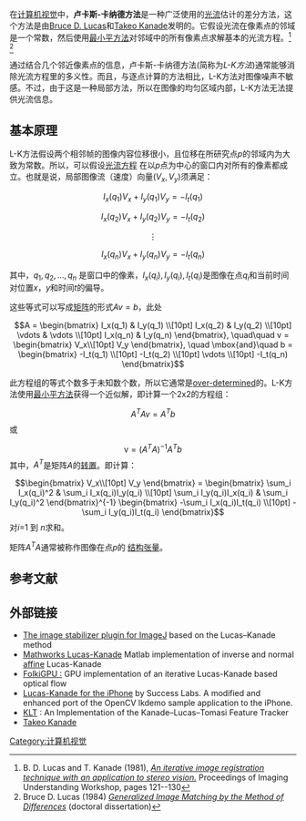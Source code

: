在[[计算机视觉|计算机视觉]]中，'''卢卡斯-卡纳德方法'''是一种广泛使用的[[光流|光流]]估计的差分方法，这个方法是由[[Bruce_D._Lucas|Bruce D. Lucas]]和[[Takeo_Kanade|Takeo Kanade]]发明的。它假设光流在像素点的邻域是一个常数，然后使用[[最小平方法|最小平方法]]对邻域中的所有像素点求解基本的光流方程。<ref name=LKproc>B. D. Lucas and T. Kanade (1981), ''[http://www-cse.ucsd.edu/classes/sp02/cse252/lucaskanade81.pdf An iterative image registration technique with an application to stereo vision.] {{Wayback|url=http://www-cse.ucsd.edu/classes/sp02/cse252/lucaskanade81.pdf |date=20090117130421 }}'' Proceedings of Imaging Understanding Workshop, pages 121--130</ref>
<ref name=Lthesis>Bruce D. Lucas (1984) ''[http://www.ri.cmu.edu/pubs/pub_5610.html Generalized Image Matching by the Method of Differences] {{Wayback|url=http://www.ri.cmu.edu/pubs/pub_5610.html |date=20070611072842 }}'' (doctoral dissertation)</ref>

通过结合几个邻近像素点的信息，卢卡斯-卡纳德方法(简称为''L-K方法'')通常能够消除光流方程里的多义性。而且，与逐点计算的方法相比，L-K方法对图像噪声不敏感。不过，由于这是一种局部方法，所以在图像的均匀区域内部，L-K方法无法提供光流信息。

== 基本原理 ==
L-K方法假设两个相邻帧的图像内容位移很小，且位移在所研究点''p''的邻域内为大致为常数。所以，可以假设[[光流法|光流方程]] 在以''p''点为中心的窗口内对所有的像素都成立。也就是说，局部图像流（速度）向量<math>(V_x,V_y)</math>须满足：

:<math>I_x(q_1) V_x + I_y (q_1) V_y = -I_t(q_1)</math>

:<math>I_x(q_2) V_x + I_y (q_2) V_y = -I_t(q_2)</math>

:<math>\vdots</math>

:<math>I_x(q_n) V_x + I_y (q_n) V_y = -I_t(q_n)</math>

其中，<math>q_1,q_2,\dots,q_n</math> 是窗口中的像素，<math>I_x(q_i),I_y(q_i),I_t(q_i)</math>是图像在点<math>q_i</math>和当前时间对位置''x''，''y''和时间''t''的偏导。

这些等式可以写成[[矩阵|矩阵]]的形式<math>A v = b</math>，此处
:<math>A = \begin{bmatrix}
I_x(q_1) & I_y(q_1) \\[10pt]
I_x(q_2) & I_y(q_2) \\[10pt]
\vdots  & \vdots  \\[10pt]
I_x(q_n) & I_y(q_n) 
\end{bmatrix},
\quad\quad
v = 
\begin{bmatrix}
V_x\\[10pt]
V_y
\end{bmatrix},
\quad \mbox{and}\quad
b = 
\begin{bmatrix}
-I_t(q_1) \\[10pt]
-I_t(q_2) \\[10pt]
\vdots  \\[10pt]
-I_t(q_n)
\end{bmatrix} 
</math>

此方程组的等式个数多于未知数个数，所以它通常是[[线性方程组|over-determined]]的。L-K方法使用[[最小平方法|最小平方法]]获得一个近似解，即计算一个2x2的方程组：
:<math>A^T A v=A^T b</math> 或
:<math>	\mathrm{v}=(A^T A)^{-1}A^T b</math>
其中，<math>A^T</math>是矩阵<math>A</math>的[[转置矩阵|转置]]。即计算：

:<math>\begin{bmatrix}
V_x\\[10pt]
V_y
\end{bmatrix} 
=
\begin{bmatrix}
\sum_i I_x(q_i)^2      & \sum_i I_x(q_i)I_y(q_i) \\[10pt]
\sum_i I_y(q_i)I_x(q_i) & \sum_i I_y(q_i)^2 
\end{bmatrix}^{-1}
\begin{bmatrix}
-\sum_i I_x(q_i)I_t(q_i) \\[10pt]
-\sum_i I_y(q_i)I_t(q_i)
\end{bmatrix}
</math>
对''i''=1 到 ''n''求和。

矩阵<math>A^T A</math>通常被称作图像在点''p''的 [[结构张量|结构张量]]。

[[Category:计算机视觉|Category:计算机视觉]]

== 参考文献 ==
<references />

==外部链接==
* [http://www.cs.cmu.edu/~kangli/code/Image_Stabilizer.html The image stabilizer plugin for ImageJ] {{Wayback|url=http://www.cs.cmu.edu/~kangli/code/Image_Stabilizer.html |date=20201202101955 }} based on the Lucas–Kanade method
* [http://www.mathworks.com/matlabcentral/fileexchange/24677 Mathworks Lucas-Kanade] {{Wayback|url=http://www.mathworks.com/matlabcentral/fileexchange/24677 |date=20120309160056 }} Matlab implementation of inverse and normal [[affine|affine]] Lucas-Kanade
* [https://web.archive.org/web/20091014150930/http://www.onera.fr/dtim-en/gpu-for-image/folkigpu.php FolkiGPU :] GPU implementation of an iterative Lucas-Kanade based optical flow
* [http://www.success-ware.com/150842/Lucas-Kanade-Detection-for-the-iPhone Lucas-Kanade for the iPhone]{{Wayback|url=http://www.success-ware.com/150842/Lucas-Kanade-Detection-for-the-iPhone |date=20161112072207 }} by Success Labs. A modified and enhanced port of the OpenCV lkdemo sample application to the iPhone.
* [http://www.ces.clemson.edu/~stb/klt/ KLT] {{Wayback|url=http://www.ces.clemson.edu/~stb/klt/ |date=20160609132953 }}: An Implementation of the Kanade–Lucas–Tomasi Feature Tracker 
* [http://www.ri.cmu.edu/people/kanade_takeo.html Takeo Kanade] {{Wayback|url=http://www.ri.cmu.edu/people/kanade_takeo.html |date=20080907191057 }}